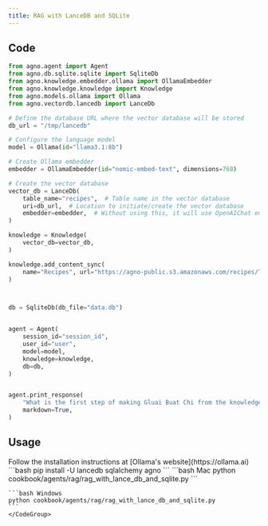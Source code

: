 ```yaml
---
title: RAG with LanceDB and SQLite
---
```


## Code

```python
from agno.agent import Agent
from agno.db.sqlite.sqlite import SqliteDb
from agno.knowledge.embedder.ollama import OllamaEmbedder
from agno.knowledge.knowledge import Knowledge
from agno.models.ollama import Ollama
from agno.vectordb.lancedb import LanceDb

# Define the database URL where the vector database will be stored
db_url = "/tmp/lancedb"

# Configure the language model
model = Ollama(id="llama3.1:8b")

# Create Ollama embedder
embedder = OllamaEmbedder(id="nomic-embed-text", dimensions=768)

# Create the vector database
vector_db = LanceDb(
    table_name="recipes",  # Table name in the vector database
    uri=db_url,  # Location to initiate/create the vector database
    embedder=embedder,  # Without using this, it will use OpenAIChat embeddings by default
)

knowledge = Knowledge(
    vector_db=vector_db,
)

knowledge.add_content_sync(
    name="Recipes", url="https://agno-public.s3.amazonaws.com/recipes/ThaiRecipes.pdf"
)



db = SqliteDb(db_file="data.db")


agent = Agent(
    session_id="session_id", 
    user_id="user",  
    model=model,
    knowledge=knowledge,
    db=db,
)


agent.print_response(
    "What is the first step of making Gluai Buat Chi from the knowledge base?",
    markdown=True,
)
```

## Usage

<Steps>
  <Snippet file="create-venv-step.mdx" />

  <Step title="Install Ollama">
    Follow the installation instructions at [Ollama's website](https://ollama.ai)
  </Step>

  <Step title="Install libraries">
    ```bash
    pip install -U lancedb sqlalchemy agno
    ```
  </Step>

  <Step title="Run Agent">
    <CodeGroup>
    ```bash Mac
    python cookbook/agents/rag/rag_with_lance_db_and_sqlite.py
    ```

    ```bash Windows
    python cookbook/agents/rag/rag_with_lance_db_and_sqlite.py
    ```
    </CodeGroup>
  </Step>
</Steps>